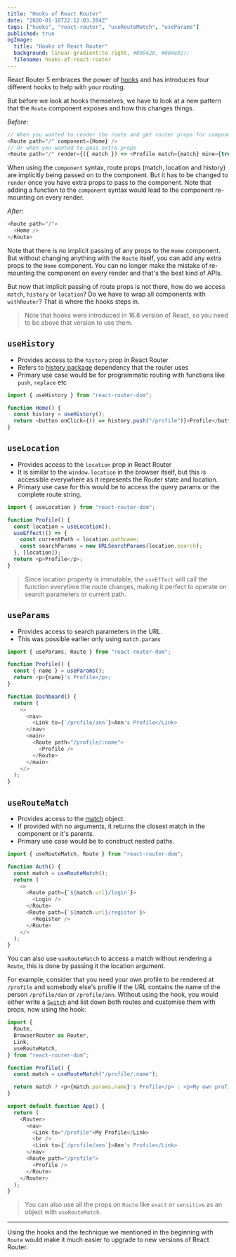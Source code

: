 ```yaml
---
title: "Hooks of React Router"
date: "2020-01-18T22:12:03.284Z"
tags: ["hooks", "react-router", "useRouteMatch", "useParams"]
published: true
ogImage:
  title: "Hooks of React Router"
  background: linear-gradient(to right, #000428, #004e92);
  filename: hooks-of-react-router
---
```


React Router 5 embraces the power of [hooks](https://reactjs.org/docs/hooks-intro.html) and has introduces four different hooks to help with your routing.

But before we look at hooks themselves, we have to look at a new pattern that the `Route` component exposes and how this changes things.

_Before_:

```javascript
// When you wanted to render the route and get router props for component
<Route path="/" component={Home} />
// Or when you wanted to pass extra props
<Route path="/" render={({ match }) => <Profile match={match} mine={true} />}>
```

When using the `component` syntax, route props (match, location and history) are implicitly being passed on to the component. But it has to be changed to `render` once you have extra props to pass to the component. Note that adding a function to the `component` syntax would lead to the component re-mounting on every render.

_After_:

```javascript
<Route path="/">
  <Home />
</Route>
```

Note that there is no implicit passing of any props to the `Home` component. But without changing anything with the `Route` itself, you can add any extra props to the `Home` component. You can no longer make the mistake of re-mounting the component on every render and that's the best kind of APIs.

But now that implicit passing of route props is not there, how do we access `match`, `history` or `location`? Do we have to wrap all components with `withRouter`? That is where the hooks steps in.

> Note that hooks were introduced in 16.8 version of React, so you need to be above that version to use them.

## `useHistory`

- Provides access to the `history` prop in React Router
- Refers to [history package](https://github.com/ReactTraining/history) dependency that the router uses
- Primary use case would be for programmatic routing with functions like `push`, `replace` etc

```javascript
import { useHistory } from "react-router-dom";

function Home() {
  const history = useHistory();
  return <button onClick={() => history.push("/profile")}>Profile</button>;
}
```

## `useLocation`

- Provides access to the `location` prop in React Router
- It is similar to the `window.location` in the browser itself, but this is accessible everywhere as it represents the Router state and location.
- Primary use case for this would be to access the query params or the complete route string.

```javascript
import { useLocation } from "react-router-dom";

function Profile() {
  const location = useLocation();
  useEffect(() => {
    const currentPath = location.pathname;
    const searchParams = new URLSearchParams(location.search);
  }, [location]);
  return <p>Profile</p>;
}
```

> Since location property is immutable, the `useEffect` will call the function everytime the route changes, making it perfect to operate on search parameters or current path.

## `useParams`

- Provides access to search parameters in the URL.
- This was possible earlier only using `match.params`

```javascript
import { useParams, Route } from "react-router-dom";

function Profile() {
  const { name } = useParams();
  return <p>{name}'s Profile</p>;
}

function Dashboard() {
  return (
    <>
      <nav>
        <Link to={`/profile/ann`}>Ann's Profile</Link>
      </nav>
      <main>
        <Route path="/profile/:name">
          <Profile />
        </Route>
      </main>
    </>
  );
}
```

## `useRouteMatch`

- Provides access to the [match](https://reacttraining.com/react-router/web/api/match) object.
- If provided with no arguments, it returns the closest match in the component or it's parents.
- Primary use case would be to construct nested paths.

```javascript
import { useRouteMatch, Route } from "react-router-dom";

function Auth() {
  const match = useRouteMatch();
  return (
    <>
      <Route path={`${match.url}/login`}>
        <Login />
      </Route>
      <Route path={`${match.url}/register`}>
        <Register />
      </Route>
    </>
  );
}
```

You can also use `useRouteMatch` to access a match without rendering a `Route`, this is done by passing it the location argument.

For example, consider that you need your own profile to be rendered at `/profile` and somebody else's profile if the URL contains the name of the person `/profile/dan` or `/profile/ann`. Without using the hook, you would either write a [`Switch`](https://reacttraining.com/react-router/web/api/Switch) and list down both routes and customise them with props, now using the hook:

```javascript
import {
  Route,
  BrowserRouter as Router,
  Link,
  useRouteMatch,
} from "react-router-dom";

function Profile() {
  const match = useRouteMatch("/profile/:name");

  return match ? <p>{match.params.name}'s Profile</p> : <p>My own profile</p>;
}

export default function App() {
  return (
    <Router>
      <nav>
        <Link to="/profile">My Profile</Link>
        <br />
        <Link to={`/profile/ann`}>Ann's Profile</Link>
      </nav>
      <Route path="/profile">
        <Profile />
      </Route>
    </Router>
  );
}
```

> You can also use all the props on `Route` like `exact` or `sensitive` as an object with `useRouteMatch`.

---

Using the hooks and the technique we mentioned in the beginning with `Route` would make it much easier to upgrade to new versions of React Router.
